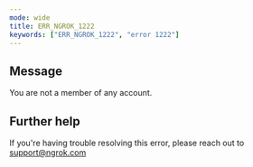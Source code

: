 ```yaml
---
mode: wide
title: ERR_NGROK_1222
keywords: ["ERR_NGROK_1222", "error 1222"]
---
```


## Message

You are not a member of any account.

## Further help

If you're having trouble resolving this error, please reach out to [support@ngrok.com](mailto:support@ngrok.com?subject=Help%20with%20ERR_NGROK_1222)
